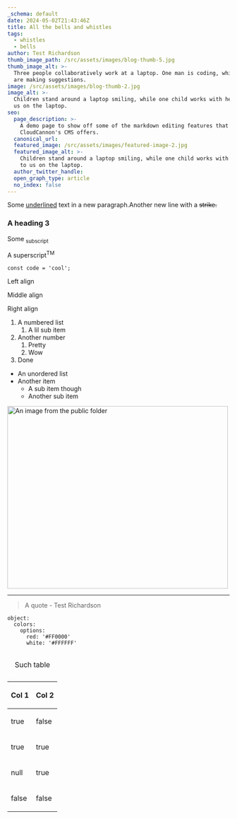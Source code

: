 ```yaml
---
_schema: default
date: 2024-05-02T21:43:46Z
title: All the bells and whistles
tags:
  - whistles
  - bells
author: Test Richardson
thumb_image_path: /src/assets/images/blog-thumb-5.jpg
thumb_image_alt: >-
  Three people collaboratively work at a laptop. One man is coding, while two
  are making suggestions.
image: /src/assets/images/blog-thumb-2.jpg
image_alt: >-
  Children stand around a laptop smiling, while one child works with her back to
  us on the laptop.
seo:
  page_description: >-
    A demo page to show off some of the markdown editing features that
    CloudCannon's CMS offers.
  canonical_url:
  featured_image: /src/assets/images/featured-image-2.jpg
  featured_image_alt: >-
    Children stand around a laptop smiling, while one child works with her back
    to us on the laptop.
  author_twitter_handle:
  open_graph_type: article
  no_index: false
---
```


Some <u>underlined</u> text in a new paragraph.Another new line with a <s>strike.</s>

### A heading 3

Some <sub>subscript</sub>

A superscript<sup>TM</sup>

`const code = 'cool';`

Left align

<p class="align-center">Middle align</p>

<p class="align-right">Right align</p>

1. A numbered list
   1. A lil sub item
2. Another number
   1. Pretty
   2. Wow
3. Done

* An unordered list
* Another item
  * A sub item though
  * Another sub item

<img src="/images/astro-logo-dark.jpg" alt="An image from the public folder" height="413" width="500" />

---

> A quote - Test Richardson

```
object:
  colors:
    options:
      red: '#FF0000'
      white: '#FFFFFF'
```

<table><caption><p>Such table</p></caption><thead><tr><th><p>Col 1</p></th><th><p>Col 2</p></th></tr></thead><tbody><tr><td><p>true</p></td><td><p>false</p></td></tr><tr><td><p>true</p></td><td><p>true</p></td></tr><tr><td><p>null</p></td><td><p>true</p></td></tr><tr><td><p>false</p></td><td><p>false</p></td></tr></tbody></table>
